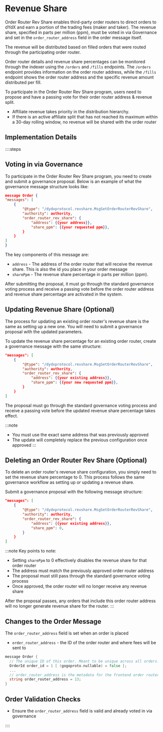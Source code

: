 # Revenue Share

Order Router Rev Share enables third-party order routers to direct orders to dYdX and earn a portion of the trading fees (maker and taker). The revenue share, specified in parts per million (ppm), must be voted in via Governance and set in the `order_router_address` field in the order message itself.

The revenue will be distributed based on filled orders that were routed through the participating order router.

Order router details and revenue share percentages can be monitored through the indexer using the `/orders` and `/fills` endpoints. The `/orders` endpoint provides information on the order router address, while the `/fills` endpoint shows the order router address and the specific revenue amount distributed per fill.

To participate in the Order Router Rev Share program, users need to propose and have a passing vote for their order router address & revenue split.

- Affiliate revenue takes priority in the distribution hierarchy.
- If there is an active affiliate split that has not reached its maximum within a 30-day rolling window, no revenue will be shared with the order router

## Implementation Details

::::steps

## Voting in via Governance

To participate in the Order Router Rev Share program, you need to create and submit a governance proposal. Below is an example of what the governance message structure looks like:
```json
message Order {
"messages": [
	{
		"@type": "/dydxprotocol.revshare.MsgSetOrderRouterRevShare",
		"authority": authority,
		"order_router_rev_share": {
			"address": {{your address}},
			"share_ppm": {{your requested ppm}},
		}
	}
]
}
```
The key components of this message are:

- `address` - The address of the order router that will receive the revenue share. This is also the id you place in your order message
- `sharePpm` - The revenue share percentage in parts per million (ppm).

After submitting the proposal, it must go through the standard governance voting process and receive a passing vote before the order router address and revenue share percentage are activated in the system.

## Updating Revenue Share (Optional)

The process for updating an existing order router's revenue share is the same as setting up a new one. You will need to submit a governance proposal with the updated parameters.

To update the revenue share percentage for an existing order router, create a governance message with the same structure:

```json
"messages": [
	{
		"@type": "/dydxprotocol.revshare.MsgSetOrderRouterRevShare",
		"authority": authority,
		"order_router_rev_share": {
			"address": {{your existing address}},
			"share_ppm": {{your new requested ppm}},
		}
	}
]
```

The proposal must go through the standard governance voting process and receive a passing vote before the updated revenue share percentage takes effect.

:::note

- You must use the exact same address that was previously approved
- The update will completely replace the previous configuration once approved
:::

## Deleting an Order Router Rev Share (Optional)

To delete an order router's revenue share configuration, you simply need to set the revenue share percentage to 0. This process follows the same governance workflow as setting up or updating a revenue share.

Submit a governance proposal with the following message structure:
```json
"messages": [
	{
		"@type": "/dydxprotocol.revshare.MsgSetOrderRouterRevShare",
		"authority": authority,
		"order_router_rev_share": {
			"address": {{your existing address}},
			"share_ppm": 0,
		}
	}
]
```

:::note
Key points to note:

- Setting `sharePpm` to 0 effectively disables the revenue share for that order router
- The address must match the previously approved order router address
- The proposal must still pass through the standard governance voting process
- Once approved, the order router will no longer receive any revenue share

After the proposal passes, any orders that include this order router address will no longer generate revenue share for the router.
:::

## Changes to the Order Message
The `order_router_address` field is set when an order is placed

- `order_router_address` - the ID of the order router and where fees will be sent to

```go
message Order {
  // The unique ID of this order. Meant to be unique across all orders.
  OrderId order_id = 1 [ (gogoproto.nullable) = false ];
  ...
  // order_router_address is the metadata for the frontend order router.
  string order_router_address = 13;
}
```

## Order Validation Checks

- Ensure the `order_router_address` field is valid and already voted in via governance

::::